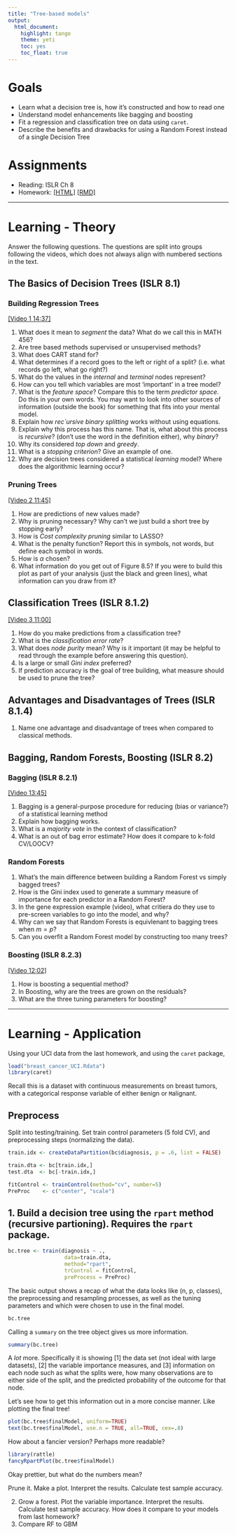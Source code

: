 ```yaml
---
title: "Tree-based models"
output:   
  html_document: 
    highlight: tango
    theme: yeti
    toc: yes
    toc_float: true
---
```



# Goals

* Learn what a decision tree is, how it's constructed and how to read one
* Understand model enhancements like bagging and boosting
* Fit a regression and classification tree on data using `caret`. 
* Describe the benefits and drawbacks for using a Random Forest instead of a single Decision Tree

# Assignments

* Reading: ISLR Ch 8
* Homework: [[HTML]](hw09-CART-assignment.html) [[RMD]](hw09-CART-assignment.Rmd)


----

# Learning - Theory

Answer the following questions. The questions are split into groups following the videos, which does not always align with numbered sections in the text. 

## The Basics of Decision Trees (ISLR 8.1) 

### Building Regression Trees 

[[Video 1 14:37]](https://www.youtube.com/watch?v=6ENTbK3yQUQ&list=PL5-da3qGB5IB23TLuA8ZgVGC8hV8ZAdGh) 

1. What does it mean to _segment_ the data? What do we call this in MATH 456? 
2. Are tree based methods supervised or unsupervised methods? 
3. What does CART stand for? 
4. What determines if a record goes to the left or right of a split? (i.e. what records go left, what go right?) 
5. What do the values in the _internal_ and _terminal_ nodes represent? 
6. How can you tell which variables are most 'important' in a tree model? 
7. What is the _feature space_? Compare this to the term _predictor space_. Do this in your own words. You may want to look into other sources of information (outside the book) for something that fits into your mental model. 
8. Explain how _rec`ursive binary splitting_ works without using equations. 
9. Explain why this process has this name. That is, what about this process is _recursive_? (don't use the word in the definition either), why _binary_?
10. Why its considered _top down_ and _greedy_. 
11. What is a _stopping criterion_? Give an example of one. 
12. Why are decision trees considered a statistical _learning_ model? Where does the algorithmic learning occur? 


### Pruning Trees 

[[Video 2 11:45]](https://www.youtube.com/watch?v=GfPR7Xhdokc&list=PL5-da3qGB5IB23TLuA8ZgVGC8hV8ZAdGh&index=2)

1. How are predictions of new values made? 
2. Why is pruning necessary? Why can't we just build a short tree by stopping early?
3. How is _Cost complexity pruning_ similar to LASSO? 
4. What is the penalty function? Report this in symbols, not words, but define each symbol in words.
5. How is $\alpha$ chosen? 
6. What information do you get out of Figure 8.5? If you were to build this plot as part of your analysis (just the black and green lines), what information can you draw from it? 


## Classification Trees (ISLR 8.1.2) 

[[Video 3 11:00]](https://www.youtube.com/watch?v=hPEJoITBbQ4&list=PL5-da3qGB5IB23TLuA8ZgVGC8hV8ZAdGh&index=3)

1. How do you make predictions from a classification tree? 
2. What is the _classification error rate_? 
3. What does _node purity_ mean? Why is it important (it may be helpful to read through the example before answering this question).
4. Is a large or small _Gini index_ preferred? 
5. If prediction accuracy is the goal of tree building, what measure should be used to prune the tree? 

## Advantages and Disadvantages of Trees (ISLR 8.1.4)

1. Name one advantage and disadvantage of trees when compared to classical methods. 



## Bagging, Random Forests, Boosting (ISLR 8.2)

### Bagging (ISLR 8.2.1) 

[[Video 13:45]](https://www.youtube.com/watch?v=lq_xzBRIWm4&list=PL5-da3qGB5IB23TLuA8ZgVGC8hV8ZAdGh&index=4)

1. Bagging is a general-purpose procedure for reducing (bias or variance?) of a statistical learning method
2. Explain how bagging works.  
3. What is a _majority vote_ in the context of classification? 
4. What is an out of bag error estimate? How does it compare to k-fold CV/LOOCV?


### Random Forests
1. What's the main difference between building a Random Forest vs simply bagged trees? 
2. How is the Gini index used to generate a summary measure of importance for each predictor in a Random Forest? 
3. In the gene expression example (video), what critiera do they use to pre-screen variables to go into the model, and why? 
4. Why can we say that Random Forests is equivlenant to bagging trees when $m=p$?
5. Can you overfit a Random Forest model by constructing too many trees? 


### Boosting (ISLR 8.2.3)

[[Video 12:02]](https://www.youtube.com/watch?v=U3MdBNysk9w&list=PL5-da3qGB5IB23TLuA8ZgVGC8hV8ZAdGh&index=5)

1. How is boosting a sequential method? 
2. In Boosting, why are the trees are grown on the residuals? 
3. What are the three tuning parameters for boosting? 

----

# Learning - Application

Using your UCI data from the last homework, and using the `caret` package, 

```r
load("breast_cancer_UCI.Rdata")
library(caret)
```

Recall this is a dataset with continuous measurements on breast tumors, with a categorical response variable of either `B`enign or `M`alignant. 

## Preprocess

Split into testing/training. Set train control parameters (5 fold CV), and preprocessing steps (normalizing the data). 

```r
train.idx <- createDataPartition(bc$diagnosis, p = .6, list = FALSE)

train.dta <- bc[train.idx,]
test.dta  <- bc[-train.idx,]

fitControl <- trainControl(method="cv", number=5)
PreProc    <- c("center", "scale")
```

## 1. Build a decision tree using the `rpart` method (recursive partioning). Requires the `rpart` package. 

```r
bc.tree <- train(diagnosis ~ ., 
                  data=train.dta, 
                  method="rpart", 
                  trControl = fitControl, 
                  preProcess = PreProc)
```

The basic output shows a recap of what the data looks like (n, p, classes), the preprocessing and resampling processes, as well as the tuning parameters and which were chosen to use in the final model. 
```r
bc.tree
```

Calling a `summary` on the tree object gives us more information. 

```r
summary(bc.tree)
```

A *lot* more. Specifically it is showing [1] the data set (not ideal with large datasets), [2] the variable importance measures, and [3] information on each node such as what the splits were, how many observations are to either side of the split, and the predicted probability of the outcome for that node. 

Let's see how to get this information out in a more concise manner. Like plotting the final tree!

```r
plot(bc.tree$finalModel, uniform=TRUE)
text(bc.tree$finalModel, use.n = TRUE, all=TRUE, cex=.8)
```

How about a fancier version? Perhaps more readable? 

```r
library(rattle)
fancyRpartPlot(bc.tree$finalModel)
```

Okay prettier, but what do the numbers mean?










Prune it. Make a plot. Interpret the results. Calculate test sample accuracy. 


2. Grow a forest. Plot the variable importance. Interpret the results. Calculate test sample accuracy. How does it compare to your models from last homework? 
3. Compare RF to GBM

    
    
    
    
    
    
    
    
    
